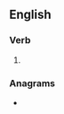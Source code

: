 {{also|läses|låses}}
==English==

===Verb===
{{head|en|verb form}}

# {{en-third-person singular of|lase}}

===Anagrams===
* {{anagrams|en|SEALs|Sales|Seals|assle|sales|salse|seals}}